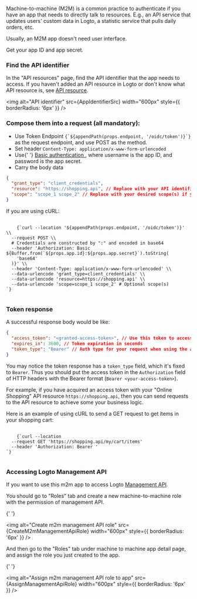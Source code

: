 
<Steps>
<Step title="Intro">

Machine-to-machine (M2M) is a common practice to authenticate if you have an app that needs to directly talk to resources. E.g., an API service that updates users' custom data in Logto, a statistic service that pulls daily orders, etc.

Usually, an M2M app doesn't need user interface.

</Step>
<Step title="Locate the app ID and app secret">

Get your app ID and app secret.

<ApplicationCredentials />

</Step>
<Step title="Locate the API resource">

### Find the API identifier

In the "API resources" page, find the API identifier that the app needs to access. If you haven't added an API resource in Logto or don't know what API resource is, see [API resource](https://docs.logto.io/docs/references/resources).

<img alt="API identifier" src={AppIdentifierSrc} width="600px" style={{ borderRadius: '6px' }} />

</Step>
<Step title="Compose and send request">

### Compose them into a request (all mandatory):

<ul>
  <li>
    Use Token Endpoint <code>{`${appendPath(props.endpoint, '/oidc/token')}`}</code> as the request
    endpoint, and use POST as the method.
  </li>
  <li>
    Set header <code>Content-Type: application/x-www-form-urlencoded</code>
  </li>
  <li>
    Use{' '}
    <a href="https://developer.mozilla.org/en-US/docs/Web/HTTP/Headers/Authorization#basic_authentication">
      Basic authentication
    </a>
    , where username is the app ID, and password is the app secret.
  </li>
  <li>Carry the body data</li>
</ul>

```json
{
  "grant_type": "client_credentials",
  "resource": "https://shopping.api", // Replace with your API identifier
  "scope": "scope_1 scope_2" // Replace with your desired scope(s) if you're using RBAC
}
```

If you are using cURL:

<pre>
  <code className="language-bash">
    {`curl --location '${appendPath(props.endpoint, '/oidc/token')}' \\
  --request POST \\
  # Credentials are constructed by "<app-id>:<app-secret>" and encoded in base64
  --header 'Authorization: Basic ${Buffer.from(`${props.app.id}:${props.app.secret}`).toString(
    'base64'
  )}' \\
  --header 'Content-Type: application/x-www-form-urlencoded' \\
  --data-urlencode 'grant_type=client_credentials' \\
  --data-urlencode 'resource=https://shopping.api' \\
  --data-urlencode 'scope=scope_1 scope_2' # Optional scope(s)
`}
  </code>
</pre>

### Token response

A successful response body would be like:

```json
{
  "access_token": "<granted-access-token>", // Use this token to access the API resource
  "expires_in": 3600, // Token expiration in seconds
  "token_type": "Bearer" // Auth type for your request when using the access token
}
```

</Step>
<Step title="Access API resource using access token">

You may notice the token response has a `token_type` field, which it's fixed to `Bearer`. Thus you should put the access token in the `Authorization` field of HTTP headers with the Bearer format (`Bearer <your-access-token>`).

For example, if you have acquired an access token with your "Online Shopping" API resource `https://shopping.api`, then you can send requests to the API resource to achieve some your business logic.

Here is an example of using cURL to send a GET request to get items in your shopping cart:

<pre>
  <code className="language-bash">
    {`curl --location
  --request GET 'https://shopping.api/my/cart/items'
  --header 'Authorization: Bearer <granted-access-token>'
`}
  </code>
</pre>

</Step>
<Step title="Enable admin access" subtitle="(optional)">

### Accessing Logto Management API

If you want to use this m2m app to access Logto [Management API](https://docs.logto.io/docs/references/core/#management-api).

You should go to "Roles" tab and create a new machine-to-machine role with the permission of management API.

{' '}

<img
  alt="Create m2m management API role"
  src={CreateM2mManagementApiRole}
  width="600px"
  style={{ borderRadius: '6px' }}
/>

And then go to the "Roles" tab under machine to machine app detail page, and assign the role you just created to the app.

{' '}

<img
  alt="Assign m2m management API role to app"
  src={AssignManagementApiRole}
  width="600px"
  style={{ borderRadius: '6px' }}
/>

</Step>
</Steps>
